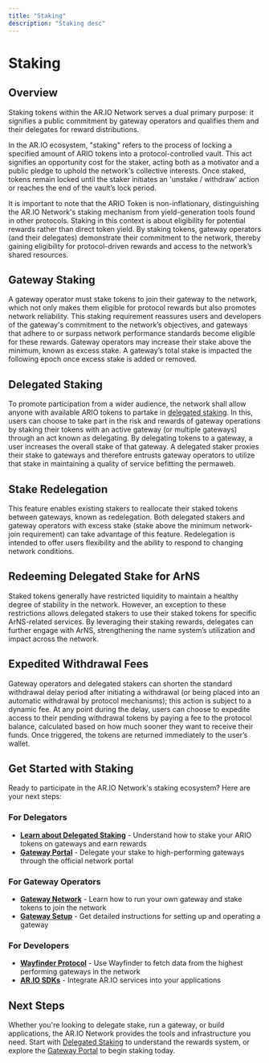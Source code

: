 ```yaml
---
title: "Staking"
description: "Staking desc"
---
```


# Staking

## Overview

Staking tokens within the AR.IO Network serves a dual primary purpose: it signifies a public commitment by gateway operators and qualifies them and their delegates for reward distributions.

In the AR.IO ecosystem, "staking" refers to the process of locking a specified amount of ARIO tokens into a protocol-controlled vault. This act signifies an opportunity cost for the staker, acting both as a motivator and a public pledge to uphold the network's collective interests. Once staked, tokens remain locked until the staker initiates an 'unstake / withdraw' action or reaches the end of the vault’s lock period.

It is important to note that the ARIO Token is non-inflationary, distinguishing the AR.IO Network's staking mechanism from yield-generation tools found in other protocols. Staking in this context is about eligibility for potential rewards rather than direct token yield. By staking tokens, gateway operators (and their delegates) demonstrate their commitment to the network, thereby gaining eligibility for protocol-driven rewards and access to the network’s shared resources.

## Gateway Staking

A gateway operator must stake tokens to join their gateway to the network, which not only makes them eligible for protocol rewards but also promotes network reliability. This staking requirement reassures users and developers of the gateway's commitment to the network’s objectives, and gateways that adhere to or surpass network performance standards become eligible for these rewards. Gateway operators may increase their stake above the minimum, known as excess stake. A gateway’s total stake is impacted the following epoch once excess stake is added or removed.

## Delegated Staking

To promote participation from a wider audience, the network shall allow anyone with available ARIO tokens to partake in [delegated staking](/learn/staking/delegated-staking). In this, users can choose to take part in the risk and rewards of gateway operations by staking their tokens with an active gateway (or multiple gateways) through an act known as delegating. By delegating tokens to a gateway, a user increases the overall stake of that gateway. A delegated staker proxies their stake to gateways and therefore entrusts gateway operators to utilize that stake in maintaining a quality of service befitting the permaweb.

## Stake Redelegation

This feature enables existing stakers to reallocate their staked tokens between gateways, known as redelegation. Both delegated stakers and gateway operators with excess stake (stake above the minimum network-join requirement) can take advantage of this feature. Redelegation is intended to offer users flexibility and the ability to respond to changing network conditions.

## Redeeming Delegated Stake for ArNS

Staked tokens generally have restricted liquidity to maintain a healthy degree of stability in the network. However, an exception to these restrictions allows delegated stakers to use their staked tokens for specific ArNS-related services. By leveraging their staking rewards, delegates can further engage with ArNS, strengthening the name system’s utilization and impact across the network.

## Expedited Withdrawal Fees

Gateway operators and delegated stakers can shorten the standard withdrawal delay period after initiating a withdrawal (or being placed into an automatic withdrawal by protocol mechanisms); this action is subject to a dynamic fee. At any point during the delay, users can choose to expedite access to their pending withdrawal tokens by paying a fee to the protocol balance, calculated based on how much sooner they want to receive their funds. Once triggered, the tokens are returned immediately to the user’s wallet.

## Get Started with Staking

Ready to participate in the AR.IO Network's staking ecosystem? Here are your next steps:

### For Delegators

- **[Learn about Delegated Staking](/learn/staking/delegated-staking)** - Understand how to stake your ARIO tokens on gateways and earn rewards
- **[Gateway Portal](https://gateways.arweave.net/#/staking)** - Delegate your stake to high-performing gateways through the official network portal

### For Gateway Operators

- **[Gateway Network](/learn/gateways/gateway-network)** - Learn how to run your own gateway and stake tokens to join the network
- **[Gateway Setup](/learn/gateways/setup-and-operation)** - Get detailed instructions for setting up and operating a gateway

### For Developers

- **[Wayfinder Protocol](/learn/wayfinder)** - Use Wayfinder to fetch data from the highest performing gateways in the network
- **[AR.IO SDKs](/sdks)** - Integrate AR.IO services into your applications

## Next Steps

Whether you're looking to delegate stake, run a gateway, or build applications, the AR.IO Network provides the tools and infrastructure you need. Start with [Delegated Staking](/learn/staking/delegated-staking) to understand the rewards system, or explore the [Gateway Portal](https://gateways.arweave.net/#/staking) to begin staking today.
